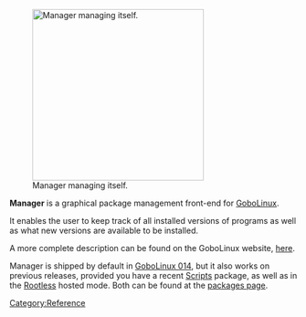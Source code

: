 {{ToC}}
[[Image:Manager.png|left|thumb|300px|Manager managing itself.]]

'''Manager''' is a graphical package management front-end for [[GoboLinux]].

It enables the user to keep track of all installed versions of programs as well as what new versions are available to be installed.

A more complete description can be found on the GoboLinux website, [http://gobolinux.org/index.php?lang=en_US&page=manager here].

Manager is shipped by default in [[GoboLinux 014]], but it also works on previous releases, provided you have a recent [[Scripts]] package, as well as in the [[Rootless]] hosted mode. Both can be found at the [http://gobolinux.org/index.php?page=packages packages page].

[[Category:Reference]]